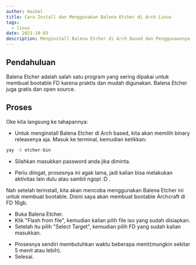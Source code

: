 ```yaml
---
author: Haikel
title: Cara Install dan Menggunakan Balena Etcher di Arch Linux
tags:
  - linux
date: 2021-10-03
description: Menginstall Balena Etcher di Arch Based dan Penggunaannya
---
```


## Pendahuluan

Balena Etcher adalah salah satu program yang sering dipakai untuk membuat bootable FD karena praktis dan mudah digunakan. Balena Etcher juga gratis dan open source.

## Proses

Oke kita langsung ke tahapannya:

- Untuk menginstall Balena Etcher di Arch based, kita akan memilih binary releasenya aja. Masuk ke terminal, kemudian ketikkan:

```sh
yay -S etcher-bin
```

- Silahkan masukkan password anda jika diminta.

- Perlu diingat, prosesnya ini agak lama, jadi kalian bisa melakukan aktivitas lain dulu atau sambil ngopi :D .

<LightboxImage
  src="https://ik.imagekit.io/haikelz/blog/balena-etcher-arch/sc2.png?updatedAt=1688206195911"
  alt="proses instalasi balena etcher"
/>

Nah setelah terinstall, kita akan mencoba menggunakan Balena Etcher ini untuk membuat bootable. Disini saya akan membuat bootable Archcraft di FD 16gb.

- Buka Balena Etcher.
- Klik "Flash from file", kemudian kalian pilih file iso yang sudah disiapkan.
- Setelah itu pilih "Select Target", kemudian pilih FD yang sudah kalian masukkan.

<LightboxImage
  src="https://ik.imagekit.io/haikelz/blog/balena-etcher-arch/sc4.png?updatedAt=1688206195950"
  alt="using balena etcher"
/>

- Prosesnya sendiri membutuhkan waktu beberapa menit(mungkin sekitar 5 menit atau lebih).
- Selesai.
